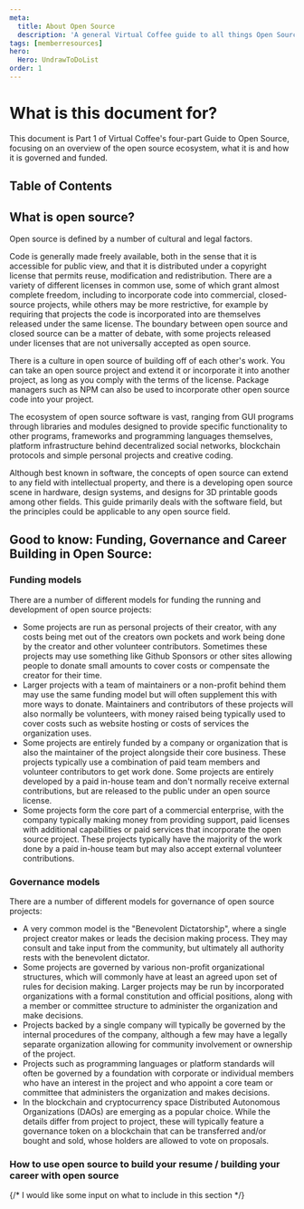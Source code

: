 ```yaml
---
meta:
  title: About Open Source
  description: 'A general Virtual Coffee guide to all things Open Source!'
tags: [memberresources]
hero:
  Hero: UndrawToDoList
order: 1
---
```



<TextContainer showBackToTopLink={false}>

# What is this document for?

<LeadText>

This document is Part 1 of Virtual Coffee's four-part Guide to Open Source, focusing on an overview of the open source ecosystem, what it is and how it is governed and funded.

</LeadText>

</TextContainer>

## Table of Contents

<TextContainer background="light">

## What is open source?

Open source is defined by a number of cultural and legal factors.

Code is generally made freely available, both in the sense that it is accessible for public view, and that it is distributed under a copyright license that permits reuse, modification and redistribution. There are a variety of different licenses in common use, some of which grant almost complete freedom, including to incorporate code into commercial, closed-source projects, while others may be more restrictive, for example by requiring that projects the code is incorporated into are themselves released under the same license. The boundary between open source and closed source can be a matter of debate, with some projects released under licenses that are not universally accepted as open source.

There is a culture in open source of building off of each other's work. You can take an open source project and extend it or incorporate it into another project, as long as you comply with the terms of the license. Package managers such as NPM can also be used to incorporate other open source code into your project.

The ecosystem of open source software is vast, ranging from GUI programs through libraries and modules designed to provide specific functionality to other programs, frameworks and programming languages themselves, platform infrastructure behind decentralized social networks, blockchain protocols and simple personal projects and creative coding.

Although best known in software, the concepts of open source can extend to any field with intellectual property, and there is a developing open source scene in hardware, design systems, and designs for 3D printable goods among other fields. This guide primarily deals with the software field, but the principles could be applicable to any open source field.

## Good to know: Funding, Governance and Career Building in Open Source:

### Funding models

There are a number of different models for funding the running and development of open source projects:

- Some projects are run as personal projects of their creator, with any costs being met out of the creators own pockets and work being done by the creator and other volunteer contributors. Sometimes these projects may use something like Github Sponsors or other sites allowing people to donate small amounts to cover costs or compensate the creator for their time.
- Larger projects with a team of maintainers or a non-profit behind them may use the same funding model but will often supplement this with more ways to donate. Maintainers and contributors of these projects will also normally be volunteers, with money raised being typically used to cover costs such as website hosting or costs of services the organization uses.
- Some projects are entirely funded by a company or organization that is also the maintainer of the project alongside their core business. These projects typically use a combination of paid team members and volunteer contributors to get work done. Some projects are entirely developed by a paid in-house team and don't normally receive external contributions, but are released to the public under an open source license.
- Some projects form the core part of a commercial enterprise, with the company typically making money from providing support, paid licenses with additional capabilities or paid services that incorporate the open source project. These projects typically have the majority of the work done by a paid in-house team but may also accept external volunteer contributions.

### Governance models

There are a number of different models for governance of open source projects:

- A very common model is the "Benevolent Dictatorship", where a single project creator makes or leads the decision making process. They may consult and take input from the community, but ultimately all authority rests with the benevolent dictator.
- Some projects are governed by various non-profit organizational structures, which will commonly have at least an agreed upon set of rules for decision making. Larger projects may be run by incorporated organizations with a formal constitution and official positions, along with a member or committee structure to administer the organization and make decisions.
- Projects backed by a single company will typically be governed by the internal procedures of the company, although a few may have a legally separate organization allowing for community involvement or ownership of the project.
- Projects such as programming languages or platform standards will often be governed by a foundation with corporate or individual members who have an interest in the project and who appoint a core team or committee that administers the organization and makes decisions.
- In the blockchain and cryptocurrency space Distributed Autonomous Organizations (DAOs) are emerging as a popular choice. While the details differ from project to project, these will typically feature a governance token on a blockchain that can be transferred and/or bought and sold, whose holders are allowed to vote on proposals.

### How to use open source to build your resume / building your career with open source

{/* I would like some input on what to include in this section */}

</TextContainer>
